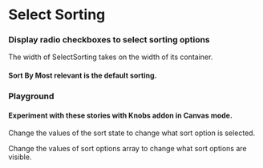 

<Meta title="Library/Filters/SelectSorting" component={SelectSorting} />

# Select Sorting

### Display radio checkboxes to select sorting options

The width of SelectSorting takes on the width of its container.

<Props of={SelectSorting} />

#### Sort By Most relevant is the default sorting.

<Story name="Default sort by: Most relevant">
  <SelectSorting
    state={{
      by: "value",
      order: "desc",
      label: "Most relevant",
    }}
    update={action("update-sorting-state")}
    sortOptions={[
      { by: "value", order: "desc", label: "Most relevant" },
      { by: "date", order: "desc", label: "Newest first" },
      { by: "date", order: "asc", label: "Oldest first" },
    ]}
    onPopupClose={action("on-popup-close")}
  />
</Story>

### Playground

#### Experiment with these stories with Knobs addon in Canvas mode.

Change the values of the sort state to change what sort option is selected.

<Story name="Sort State Playground">
  <SelectSorting
    state={select(
      "Sort Results By",
      {
        "Most relevant": { by: "value", order: "desc", label: "Most relevant" },
        "Newest first": { by: "date", order: "desc", label: "Newest first" },
        "Oldest first": { by: "date", order: "asc", label: "Oldest first" },
      },
      { by: "value", order: "desc", label: "Most relevant" }
    )}
    update={action("update-sorting-state")}
    sortOptions={[
      { by: "value", order: "desc", label: "Most relevant" },
      { by: "date", order: "desc", label: "Newest first" },
      { by: "date", order: "asc", label: "Oldest first" },
    ]}
    onPopupClose={action("on-popup-close")}
  />
</Story>

Change the values of sort options array to change what sort options are visible.

<Story name="Sort By Options Playground">
  <SelectSorting
    state={{
      by: "value",
      order: "desc",
      label: "Most relevant",
    }}
    update={action("update-sorting-state")}
    sortOptions={object("Sort Results By Options", [
      { by: "value", order: "desc", label: "Most relevant" },
      { by: "date", order: "desc", label: "Newest first" },
      { by: "date", order: "asc", label: "Oldest first" },
    ])}
    onPopupClose={action("on-popup-close")}
  />
</Story>
